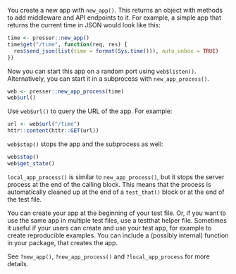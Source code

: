 
You create a new app with `new_app()`.
This returns an object with methods to add middleware and API
endpoints to it.
For example, a simple app that returns the current time in JSON would
look like this:

```r
time <- presser::new_app()
time$get("/time", function(req, res) {
  res$send_json(list(time = format(Sys.time())), auto_unbox = TRUE)
})
```

Now you can start this app on a random port using `web$listen()`.
Alternatively, you can start it in a subprocess with `new_app_process()`.

```r
web <- presser::new_app_process(time)
web$url()
```

Use `web$url()` to query the URL of the app. For example:

```r
url <- web$url("/time")
httr::content(httr::GET(url))
```

`web$stop()` stops the app and the subprocess as well:

```r
web$stop()
web$get_state()
```

`local_app_process()` is similar to `new_app_process()`, but it stops the server process at the end of the calling block. 
This means that the process is automatically cleaned up at the end of a `test_that()` block or at the end of the test file.

You can create your app at the beginning of your test file.
Or, if you want to use the same app in multiple test files, use a
testthat helper file.
Sometimes it useful if your users can create and use your test app,
for example to create reproducible examples.
You can include a (possibly internal) function in your package, that
creates the app.

See `?new_app()`, `?new_app_process()` and `?local_app_process` for more details.
